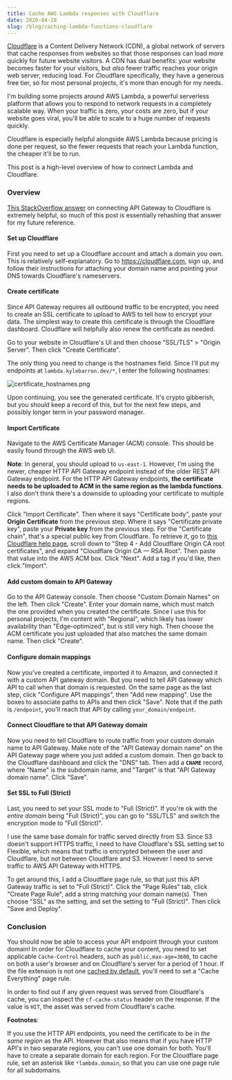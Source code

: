```yaml
---
title: Cache AWS Lambda responses with Cloudflare
date: 2020-04-28
slug: /blog/caching-lambda-functions-cloudflare
---
```


[Cloudflare][cloudflare] is a Content Delivery Network (CDN), a global network
of servers that cache responses from websites so that those responses can load
more quickly for future website visitors. A CDN has dual benefits: your website
becomes faster for your visitors, but _also_ fewer traffic reaches your origin
web server, reducing load. For Cloudflare specifically, they have a generous
free tier, so for most personal projects, it's more than enough for my needs.

[cloudflare]: https://www.cloudflare.com/

I'm building some projects around AWS Lambda, a powerful serverless platform
that allows you to respond to network requests in a completely scalable way.
When your traffic is zero, your costs are zero, but if your website goes viral,
you'll be able to scale to a huge number of requests quickly.

Cloudflare is especially helpful alongside AWS Lambda because pricing is done
per request, so the fewer requests that reach your Lambda function, the cheaper
it'll be to run.

This post is a high-level overview of how to connect Lambda and Cloudflare.

### Overview

[This StackOverflow answer][so_api_gateway_cloudflare] on connecting API Gateway
to Cloudflare is extremely helpful, so much of this post is essentially
rehashing that answer for my future reference.

[so_api_gateway_cloudflare]: https://stackoverflow.com/a/45849093

#### Set up Cloudflare

First you need to set up a Cloudflare account and attach a domain you own. This
is relatively self-explanatory. Go to <https://cloudflare.com>, sign up, and
follow their instructions for attaching your domain name and pointing your DNS
towards Cloudflare's nameservers.

#### Create certificate

Since API Gateway requires all outbound traffic to be encrypted, you need to
create an SSL certificate to upload to AWS to tell how to encrypt your data. The
simplest way to create this certificate is through the Cloudflare dashboard.
Cloudflare will helpfully also renew the certificate as needed.

Go to your website in Cloudflare's UI and then choose "SSL/TLS" > "Origin
Server". Then click "Create Certificate".

The only thing you need to change is the hostnames field. Since I'll put my
endpoints at `lambda.kylebarron.dev/*`, I enter the following hostnames:

![certificate_hostnames.png](certificate_hostnames.png)

Upon continuing, you see the generated certificate. It's crypto gibberish, but
you should keep a record of this, but for the next few steps, and possibly
longer term in your password manager.

#### Import Certificate

Navigate to the AWS Certificate Manager (ACM) console. This should be easily
found through the AWS web UI.

**Note**: In general, you should upload to `us-east-1`. However, I'm using the
newer, cheaper HTTP API Gateway endpoint instead of the older REST API Gateway
endpoint. For the HTTP API Gateway endpoints, **the certificate needs to be
uploaded to ACM in the same region as the lambda functions**. I also don't
think there's a downside to uploading your certificate to multiple regions.

Click "Import Certificate". Then where it says "Certificate body", paste your
**Origin Certificate** from the previous step. Where it says "Certificate
private key", paste your **Private key** from the previous step. For the
"Certificate chain", that's a special public key from Cloudflare. To retrieve
it, go to [this Cloudflare help page][ca_root_page], scroll down to "Step 4 -
Add Cloudflare Origin CA root certificates", and expand "Cloudflare Origin CA —
RSA Root". Then paste that value into the AWS ACM box. Click "Next". Add a tag
if you'd like, then click "Import".

[ca_root_page]: https://support.cloudflare.com/hc/en-us/articles/115000479507

#### Add custom domain to API Gateway

Go to the API Gateway console. Then choose "Custom Domain Names" on the left.
Then click "Create". Enter your domain name, which must match the one provided
when you created the certificate. Since I use this for personal projects, I'm
content with "Regional", which likely has lower availability than
"Edge-optimized", but is still very high. Then choose the ACM certificate you
just uploaded that also matches the same domain name. Then click "Create".

#### Configure domain mappings

Now you've created a certificate, imported it to Amazon, and connected it with a
custom API gateway domain. But you need to tell API Gateway which API to call
when that domain is requested. On the same page as the last step, click
"Configure API mappings", then "Add new mapping". Use the boxes to associate
paths to APIs and then click "Save". Note that if the path is `/endpoint`,
you'll reach that API by calling `your_domain/endpoint`.

#### Connect Cloudflare to that API Gateway domain

Now you need to tell Cloudflare to route traffic from your custom domain name to
API Gateway. Make note of the "API Gateway domain name" on the API Gateway page
where you just added a custom domain. Then go back to the Cloudflare dashboard
and click the "DNS" tab. Then add a **`CNAME`** record, where "Name" is the
subdomain name, and "Target" is that "API Gateway domain name". Click "Save".

#### Set SSL to Full (Strict)

Last, you need to set your SSL mode to "Full (Strict)". If you're ok with the
_entire domain_ being "Full (Strict)", you can go to "SSL/TLS" and switch the
encryption mode to "Full (Strict)".

I use the same base domain for traffic served directly from S3. Since S3 doesn't
support HTTPS traffic, I need to have Cloudflare's SSL setting set to Flexible,
which means that traffic is encrypted between the user and Cloudflare, but not
between Cloudflare and S3. However I need to serve traffic to AWS API Gateway
with HTTPS.

To get around this, I add a Cloudflare page rule, so that just this API Gateway
traffic is set to "Full (Strict)". Click the "Page Rules" tab, click "Create
Page Rule", add a string matching your domain name(s). Then choose "SSL" as the
setting, and set the setting to "Full (Strict)". Then click "Save and Deploy".

### Conclusion

You should now be able to access your API endpoint through your custom domain!
In order for Cloudflare to cache your content, you need to set applicable
`Cache-Control` headers, such as `public,max-age=3600`, to cache on both a
user's browser and on Cloudflare's server for a period of 1 hour. If the file
extension is not one [cached by default][cached_extensions], you'll need to set
a "Cache Everything" page rule.

[cached_extensions]: https://support.cloudflare.com/hc/en-us/articles/200172516-Understanding-Cloudflare-s-CDN#h_a01982d4-d5b6-4744-bb9b-a71da62c160a

In order to find out if any given request was served from Cloudflare's cache,
you can inspect the `cf-cache-status` header on the response. If the value is
`HIT`, the asset was served from Cloudflare's cache.

**Footnotes**:

If you use the HTTP API endpoints, you need the certificate to be in _the same
region_ as the API. However that also means that if you have HTTP API's in two
separate regions, you can't use one domain for both. You'll have to create a
separate domain for each region. For the Cloudflare page rule, set an asterisk
like `*lambda.domain`, so that you can use one page rule for all subdomains.

